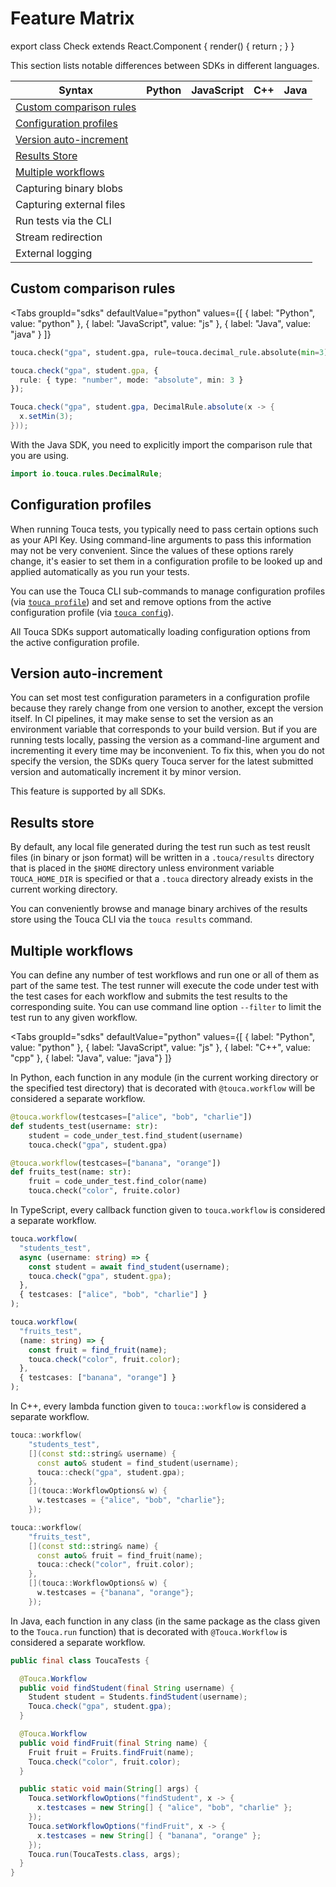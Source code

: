 
# Feature Matrix

export class Check extends React.Component {
  render() {
    return <HiCheckCircle color="green" size="1.25rem" />;
  }
}

This section lists notable differences between SDKs in different languages.

| Syntax                                              | Python    | JavaScript | C++       | Java      |
| --------------------------------------------------- | --------- | ---------- | --------- | --------- |
| [Custom comparison rules](#custom-comparison-rules) | <Check /> | <Check />  |           | <Check /> |
| [Configuration profiles](#configuration-profiles)   | <Check /> | <Check />  | <Check /> | <Check /> |
| [Version auto-increment](#version-auto-increment)   | <Check /> | <Check />  | <Check /> | <Check /> |
| [Results Store](#results-store)                     | <Check /> | <Check />  | <Check /> | <Check /> |
| [Multiple workflows](#multiple-workflows)           | <Check /> | <Check />  | <Check /> | <Check /> |
| Capturing binary blobs                              | <Check /> | <Check />  |           |           |
| Capturing external files                            | <Check /> | <Check />  |           |           |
| Run tests via the CLI                               | <Check /> |            |           |           |
| Stream redirection                                  |           |            | <Check /> |           |
| External logging                                    |           |            | <Check /> |           |

## Custom comparison rules

<Tabs
  groupId="sdks"
  defaultValue="python"
  values={[
    { label: "Python", value: "python" },
    { label: "JavaScript", value: "js" },
    { label: "Java", value: "java" }
  ]}
>
<TabItem value="python">

```py
touca.check("gpa", student.gpa, rule=touca.decimal_rule.absolute(min=3))
```

</TabItem>
<TabItem value="js">

```ts
touca.check("gpa", student.gpa, {
  rule: { type: "number", mode: "absolute", min: 3 }
});
```

</TabItem>
<TabItem value="java">

```java
Touca.check("gpa", student.gpa, DecimalRule.absolute(x -> {
  x.setMin(3);
}));
```

With the Java SDK, you need to explicitly import the comparison rule that you
are using.

```java
import io.touca.rules.DecimalRule;
```

</TabItem>
</Tabs>

## Configuration profiles

When running Touca tests, you typically need to pass certain options such as
your API Key. Using command-line arguments to pass this information may not be
very convenient. Since the values of these options rarely change, it's easier to
set them in a configuration profile to be looked up and applied automatically as
you run your tests.

You can use the Touca CLI sub-commands to manage configuration profiles (via
[`touca profile`](../cli#configuration-profiles)) and set and remove options
from the active configuration profile (via
[`touca config`](../cli#configuration-options)).

All Touca SDKs support automatically loading configuration options from the
active configuration profile.

## Version auto-increment

You can set most test configuration parameters in a configuration profile
because they rarely change from one version to another, except the version
itself. In CI pipelines, it may make sense to set the version as an environment
variable that corresponds to your build version. But if you are running tests
locally, passing the version as a command-line argument and incrementing it
every time may be inconvenient. To fix this, when you do not specify the
version, the SDKs query Touca server for the latest submitted version and
automatically increment it by minor version.

This feature is supported by all SDKs.

## Results store

By default, any local file generated during the test run such as test reuslt
files (in binary or json format) will be written in a `.touca/results` directory
that is placed in the `$HOME` directory unless environment variable
`TOUCA_HOME_DIR` is specified or that a `.touca` directory already exists in the
current working directory.

You can conveniently browse and manage binary archives of the results store
using the Touca CLI via the `touca results` command.

## Multiple workflows

You can define any number of test workflows and run one or all of them as part
of the same test. The test runner will execute the code under test with the test
cases for each workflow and submits the test results to the corresponding suite.
You can use command line option `--filter` to limit the test run to any given
workflow.

<Tabs
  groupId="sdks"
  defaultValue="python"
  values={[
    { label: "Python", value: "python" },
    { label: "JavaScript", value: "js" },
    { label: "C++", value: "cpp" },
    { label: "Java", value: "java"}
  ]}
>
<TabItem value="python">

In Python, each function in any module (in the current working directory or the
specified test directory) that is decorated with `@touca.workflow` will be
considered a separate workflow.

```py
@touca.workflow(testcases=["alice", "bob", "charlie"])
def students_test(username: str):
    student = code_under_test.find_student(username)
    touca.check("gpa", student.gpa)

@touca.workflow(testcases=["banana", "orange"])
def fruits_test(name: str):
    fruit = code_under_test.find_color(name)
    touca.check("color", fruite.color)
```

</TabItem>
<TabItem value="js">

In TypeScript, every callback function given to `touca.workflow` is considered a
separate workflow.

```ts
touca.workflow(
  "students_test",
  async (username: string) => {
    const student = await find_student(username);
    touca.check("gpa", student.gpa);
  },
  { testcases: ["alice", "bob", "charlie"] }
);

touca.workflow(
  "fruits_test",
  (name: string) => {
    const fruit = find_fruit(name);
    touca.check("color", fruit.color);
  },
  { testcases: ["banana", "orange"] }
);
```

</TabItem>
<TabItem value="cpp">

In C++, every lambda function given to `touca::workflow` is considered a
separate workflow.

```cpp
touca::workflow(
    "students_test",
    [](const std::string& username) {
      const auto& student = find_student(username);
      touca::check("gpa", student.gpa);
    },
    [](touca::WorkflowOptions& w) {
      w.testcases = {"alice", "bob", "charlie"};
    });

touca::workflow(
    "fruits_test",
    [](const std::string& name) {
      const auto& fruit = find_fruit(name);
      touca::check("color", fruit.color);
    },
    [](touca::WorkflowOptions& w) {
      w.testcases = {"banana", "orange"};
    });
```

</TabItem>
<TabItem value="java">

In Java, each function in any class (in the same package as the class given to
the `Touca.run` function) that is decorated with `@Touca.Workflow` is considered
a separate workflow.

```java
public final class ToucaTests {

  @Touca.Workflow
  public void findStudent(final String username) {
    Student student = Students.findStudent(username);
    Touca.check("gpa", student.gpa);
  }

  @Touca.Workflow
  public void findFruit(final String name) {
    Fruit fruit = Fruits.findFruit(name);
    Touca.check("color", fruit.color);
  }

  public static void main(String[] args) {
    Touca.setWorkflowOptions("findStudent", x -> {
      x.testcases = new String[] { "alice", "bob", "charlie" };
    });
    Touca.setWorkflowOptions("findFruit", x -> {
      x.testcases = new String[] { "banana", "orange" };
    });
    Touca.run(ToucaTests.class, args);
  }
}
```

</TabItem>
</Tabs>
